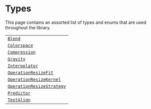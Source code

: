 # Types

This page contains an assorted list of types and enums that are used throughout the library.

|                                                                                          |
| ---------------------------------------------------------------------------------------- |
| [`Blend`](/image-processing-api/types/blend)                                     |
| [`Colorspace`](/image-processing-api/types/colorspace)                           |
| [`Compression`](/image-processing-api/types/compression)                         |
| [`Gravity`](/image-processing-api/types/gravity)                                 |
| [`Interpolator`](/image-processing-api/types/interpolator)                       |
| [`OperationResizeFit`](/image-processing-api/types/operationResizeFit)           |
| [`OperationResizeKernel`](/image-processing-api/types/operationResizeKernel)     |
| [`OperationResizeStrategy`](/image-processing-api/types/operationResizeStrategy) |
| [`Predictor`](/image-processing-api/types/predictor)                             |
| [`TextAlign`](/image-processing-api/types/textAlign)                             |
